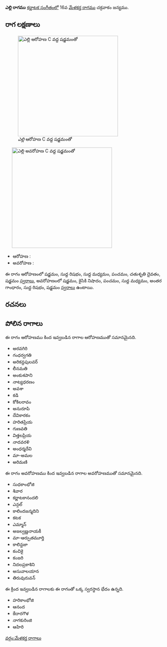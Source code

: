 {{Infobox ragam
	| name          	= ఎల్లి
	| synonym	    	= 
	| mela          	= 
	| chakra        	= 
	| janaka        	= 
	| type          	= ఔడవ-షడవ
	| arohanam      	= {{svaraC|S|R1|M1|P|D2|S'}} 
	| avarohanam    	= {{svaraC|S'|N2|P|M1|G3|R1|S}}
	| jeeva         	=
	| chhaya        	=
	| nyasa         	=
	| vishesha      	= 
	| equivalent  		= 
}}
{{కర్ణాటక సంగీత రాగాలు}}
'''ఎల్లి రాగము''' [[కర్ణాటక సంగీతం]]లో 16వ [[మేళకర్త రాగము]] చక్రవాకం జన్యము. 


==రాగ లక్షణాలు==
[[Image:elli_ar_kb2wiki.png|thumb|right|316px|''ఎల్లి'' ఆరోహణ C వద్ద షడ్జమంతో]]
	[[Image:elli_av_kb2wiki.png|thumb|right|316px|''ఎల్లి'' అవరోహణ C వద్ద షడ్జమంతో]]

* ఆరోహణ : {{svaraC|S|R1|M1|P|D2|S'}} 
* అవరోహణ : {{svaraC|S'|N2|P|M1|G3|R1|S}}

ఈ రాగం ఆరోహణంలో షడ్జమం, సుద్ద  రిషభం, సుద్ద మధ్యమం, పంచమం, చతుశృతి దైవతం, షడ్జమం [[స్వరాలు]], అవరోహణంలో షడ్జమం, కైసికి నిషాదం, పంచమం, సుద్ద మధ్యమం, అంతర గాంధారం, సుద్ద  రిషభం, షడ్జమం [[స్వరాలు]] ఉంటాయి.

==రచనలు==



==పోలిన రాగాలు==
ఈ రాగం ఆరోహణము కింద ఇవ్వబడిన రాగాల ఆరోహణముతో సమానమైనది.
* అరవగిరి
* గంధర్వగతి
* అరికన్దపులవర్
* లీనమతి
* అంకుశపాని
* నాట్యధరణం
* అవశా
* కడి
* కోకిలరావం
* అనురూపి
* దేవికారకం
* హరితప్రియ
* గుణవతి
* విత్తలప్రియ
* నాదవరళి
* అంధర్మదేవి
* మా-అమల
* అరిమణి

ఈ రాగం అవరోహణము కింద ఇవ్వబడిన రాగాల అవరోహణముతో సమానమైనది.
* సుధకాంభోజి
*  శివార
* కర్ణాటకానందలి
* ఎన్గల్
* కాలిందజన్మదిని
* కటక
* ఎమ్మాన్
* అజల్వణ్ణనాయకీ
* మా-ఆర్పుతమూర్తి
* కాలిన్దజా
* కంచికై
* కంజరి
* నిదలప్రకాశిని
* అసువాలయాన
*  తిరువురువన్

ఈ క్రింద ఇవ్వబడిన రాగాలకు ఈ రాగంతో ఒక్క స్వరస్థాన భేదం ఉన్నది.
* హరికాంభోజి
* ఆనంద
* కేదారగౌళ
* నాగకురింజి
* ఆహిరి



[[వర్గం:మేళకర్త రాగాలు]]